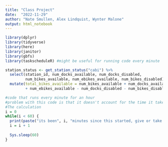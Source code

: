 ```yaml
---
title: "Class Project"
date:  "2022-11-29"
author: "Nate Smullen, Alex Lindquist, Wynter Malone"
output: html_notebook
---
```


```r
library(dplyr)
library(tidyverse)
library(here)
library(janitor)
library(gbfs)
library(taskscheduleR) #might be useful for running code every minute
```

```r
station_status <- get_station_status("cabi") %>% 
  select(station_id, num_docks_available, num_docks_disabled, 
         num_bikes_available, num_ebikes_available, num_bikes_disabled) %>%
  mutate(total_bikes_available = num_bikes_available + num_docks_available  
         + num_ebikes_available - num_docks_disabled - num_bikes_disabled )
```

```r
#code that runs every minute for an hour
#problem with this code is that it doesn't account for the time it takes to do
#The calculation
i = 0
while(i < 60) {
  print(paste("its been", i, "minutes since this started, give or take a bit"))
  i = i + 1
  
  Sys.sleep(60)
}
```
